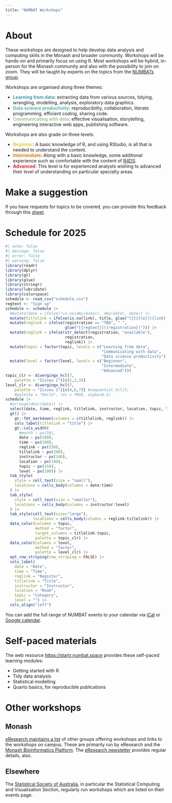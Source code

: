 ```yaml
---
title: "NUMBAT Workshops"
---
```


# About

These workshops are designed to help develop data analysis and computing skills in the Monash and broader community. Workshops will be hands-on and primarily focus on using R. Most workshops will be hybrid, in-person for the Monash community and also with the possibility to join on zoom. They will be taught by experts on the topics from the [NUMBATs group](https://numbat.space/people/). 

Workshops are organised along three themes: 

- <span style="color: #3B99B1;">**Learning from data**</span>: extracting data from various sources, tidying, wrangling, modelling, analysis, exploratory data graphics.
- <span style="color: #56B29E;">**Data science productivity**</span>: reproducibility, collaboration, literate programming, efficient coding, sharing code.
- <span style="color: #9FC095;">**Communicating with data**</span>: effective visualisation, storytelling, engineering interactive web apps, publishing software.

Workshops are also grade on three levels: 

- <span style="color: #EACB2B;">**Beginner**</span>: A basic knowledge of R, and using RStudio, is all that is needed to understand the content.
- <span style="color: #E87700;">**Intermediate**</span>: Along with a basic knowledge, some additional experience such as comfortable with the content of [R4DS](https://r4ds.hadley.nz).
- <span style="color: #F5191C;">**Advanced**</span>: This level is for experienced analysts wishing to advanced their level of understanding on particular specialty areas. 

# Make a suggestion

If you have requests for topics to be covered, you can provide this feedback through this [sheet](https://forms.gle/BLdEp9KMqmvstgWb7).

# Schedule for 2025

```r
#| echo: false
#| message: false
#| error: false
#| warning: false
library(readr)
library(dplyr)
library(gt)
library(glue)
library(stringr)
library(lubridate)
library(colorspace)
schedule <- read_csv("schedule.csv")
regtext <- "Sign up"
schedule <- schedule |>
  #mutate(date = ifelse(!is.na(dmy(date)), dmy(date), date)) |>
  mutate(titlelink = ifelse(is.na(link), title, glue("[{title}]({link})"))) |>
  mutate(reglink = ifelse(registration == "TBA", " ",
                          glue("[{regtext}]({registration})"))) |>
  mutate(reglink = ifelse(str_detect(registration, "available"),
                          registration,
                          reglink)) |>
  mutate(topic = factor(topic, levels = c("Learning from data", 
                                          "Communicating with data", 
                                          "Data science productivity"))) |>
  mutate(level = factor(level, levels = c("Beginner", 
                                          "Intermediate", 
                                          "Advanced")))
topic_clr <- divergingx_hcl(7, 
    palette = "Zissou 1")[c(1,2,3)]
level_clr <- divergingx_hcl(7, 
    palette = "Zissou 1")[c(4,6,7)] #sequential_hcl(3, 
    #palette = "Emrld", rev = TRUE, alpha=0.5)
schedule |>
  #arrange(desc(date)) |>
  select(date, time, reglink, titlelink, instructor, location, topic, level) |>
  gt() |>
    gt::fmt_markdown(columns = c(titlelink, reglink)) |>
    cols_label(titlelink = "title") |> 
    gt::cols_width(
      #month ~ px(50),
      date ~ px(200),
      time ~ px(100),
      reglink ~ px(250),
      titlelink ~ px(200),
      instructor ~ px(100),
      location ~ px(100),
      topic ~ px(150),
      level ~ px(100)) |>
  tab_style(
    style = cell_text(size = "small"),
    locations = cells_body(columns = date:time)
  ) |>
  tab_style(
    style = cell_text(size = "smaller"),
    locations = cells_body(columns = instructor:level)
  ) |>
  tab_style(cell_text(size="large"),
            locations = cells_body(columns = reglink:titlelink)) |>
  data_color(columns = topic, 
             method = "factor",
             target_columns = titlelink:topic,
             palette = topic_clr) |>
  data_color(columns = level, 
             method = "factor",
             palette = level_clr) |>
  opt_row_striping(row_striping = FALSE) |>
  cols_label(
    date = "Date",
    time = "Time", 
    reglink = "Register",
    titlelink = "Title",
    instructor = "Instructor",
    location = "Room",
    topic = "Category",
    level = "") |> 
  cols_align("left")
```

You can add the full range of NUMBAT events to your calendar via [iCal](https://calendar.google.com/calendar/ical/t0umouvaoo3h62kcfcj7vcfck8%40group.calendar.google.com/public/basic.ics) or [Google calendar](https://calendar.google.com/calendar?cid=dDB1bW91dmFvbzNoNjJrY2Zjajd2Y2ZjazhAZ3JvdXAuY2FsZW5kYXIuZ29vZ2xlLmNvbQ).


# Self-paced materials 

The web resource [https://startr.numbat.space](https://startr.numbat.space) provides these self-paced learning modules:

- Getting started with R
- Tidy data analysis
- Statistical modelling
- Quarto basics, for reproducible publications 

# Other workshops 

## Monash

[eResearch maintains a list](https://docs.erc.monash.edu/training/) of other groups offering workshops and links to the workshops on campus. These are primarily run by eResearch and the [Monash Bioinformatics Platform](https://www.monash.edu/researchinfrastructure/bioinformatics/training). The [eResearch newsletter](https://mailchi.mp/e0c3342ff59a/eresearch-march-2025-newsletter) provides regular details, also. 

## Elsewhere

The [Statistical Society of Australia](https://www.statsoc.org.au/Events-calendar), in particular the Statistical Computing and Visualisation Section, regularly run workshops which are listed on their events page.

